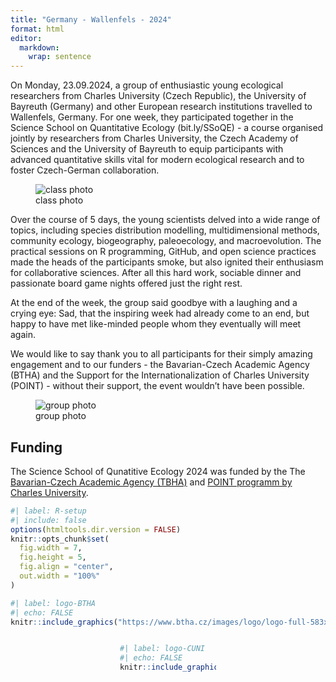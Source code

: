 ```yaml
---
title: "Germany - Wallenfels - 2024"
format: html
editor: 
  markdown: 
    wrap: sentence
---
```


On Monday, 23.09.2024, a group of enthusiastic young ecological researchers from Charles University (Czech Republic), the University of Bayreuth (Germany) and other European research institutions travelled to Wallenfels, Germany.
For one week, they participated together in the Science School on Quantitative Ecology (bit.ly/SSoQE) - a course organised jointly by researchers from Charles University, the Czech Academy of Sciences and the University of Bayreuth to equip participants with advanced quantitative skills vital for modern ecological research and to foster Czech-German collaboration.

![class photo](/Previous/2024/FOTO-II.jpg)

Over the course of 5 days, the young scientists delved into a wide range of topics, including species distribution modelling, multidimensional methods, community ecology, biogeography, paleoecology, and macroevolution.
The practical sessions on R programming, GitHub, and open science practices made the heads of the participants smoke, but also ignited their enthusiasm for collaborative sciences.
After all this hard work, sociable dinner and passionate board game nights offered just the right rest.

At the end of the week, the group said goodbye with a laughing and a crying eye: Sad, that the inspiring week had already come to an end, but happy to have met like-minded people whom they eventually will meet again.

We would like to say thank you to all participants for their simply amazing engagement and to our funders - the Bavarian-Czech Academic Agency (BTHA) and the Support for the Internationalization of Charles University (POINT) - without their support, the event wouldn't have been possible.

![group photo](/Previous/2024/FOTO-I.jpg)

## Funding

The Science School of Qunatitive Ecology 2024 was funded by the The [Bavarian-Czech Academic Agency (TBHA)](https://www.btha.cz/en/) and [POINT programm by Charles University](https://cuni.cz/UKEN-924.html).

```r
#| label: R-setup
#| include: false
options(htmltools.dir.version = FALSE)
knitr::opts_chunk$set(
  fig.width = 7,
  fig.height = 5,
  fig.align = "center",
  out.width = "100%"
)
```

```r
#| label: logo-BTHA
#| echo: FALSE
knitr::include_graphics("https://www.btha.cz/images/logo/logo-full-583x100px-01.png")
```

:::::: columns
::: {.column width="30%"}
:::

::: {.column width="30%"}
```r
#| label: logo-CUNI
#| echo: FALSE
knitr::include_graphics("https://upload.wikimedia.org/wikipedia/commons/4/49/Charles-University-symbol-4.png")
```
:::

::: {.column width="30%"}
:::
::::::